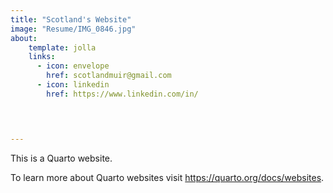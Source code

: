 ```yaml
---
title: "Scotland's Website"
image: "Resume/IMG_0846.jpg"
about:
    template: jolla
    links:
      - icon: envelope
        href: scotlandmuir@gmail.com
      - icon: linkedin
        href: https://www.linkedin.com/in/

        


---
```


This is a Quarto website.

To learn more about Quarto websites visit <https://quarto.org/docs/websites>.
